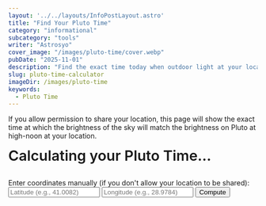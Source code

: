```yaml
---
layout: '../../layouts/InfoPostLayout.astro'
title: "Find Your Pluto Time"
category: "informational"
subcategory: "tools"
writer: "Astrosyo"
cover_image: "/images/pluto-time/cover.webp"
pubDate: "2025-11-01"
description: "Find the exact time today when outdoor light at your location matches noon on Pluto."
slug: pluto-time-calculator
imageDir: /images/pluto-time
keywords:
  - Pluto Time
---
```



<p class="highlight">If you allow permission to share your location, this page will show the exact time 
at which the brightness of the sky will match the brightness on Pluto at high-noon at your location.</p>

<div id="pluto-time" style="font-size: 1.8rem; margin: 12px 0; font-weight: 600;">
  Calculating your Pluto Time…
</div>

<div id="pluto-status" style="opacity: .7;"></div>

<br/>

<div class="info-input-group">
  <label class="info-input-group-label">
    Enter coordinates manually (if you don't allow your location to be shared):
  </label>

  <div class="info-input-row">
    <input id="lat-input" placeholder="Latitude (e.g., 41.0082)" class="info-input-field" />
    <input id="lon-input" placeholder="Longitude (e.g., 28.9784)" class="info-input-field" />
    <button id="coord-btn" class="info-primary-btn">Compute</button>
  </div>
</div>

<script type="module" src="/interactive/pluto-time/pluto-time.js"></script>